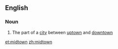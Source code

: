 ==English==
{{wikipedia}}
===Noun===
{{en-noun|-}}

#{{US}} The part of a [[city]] between [[uptown]] and [[downtown]]

[[et:midtown]]
[[zh:midtown]]